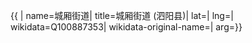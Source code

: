 {{ {{{1|PRC admin/showdata}}}|
name=城厢街道|
title=城厢街道 (泗阳县)|
lat=|
lng=|
wikidata=Q100887353|
wikidata-original-name=|
arg={{{arg|}}}}}